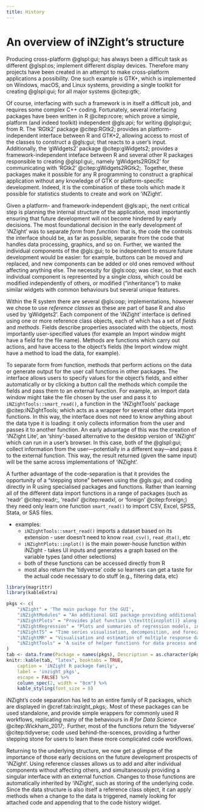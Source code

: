 ```yaml
---
title: History
---
```


# An overview of iNZight's structure

Producing cross-platform @glspl:gui; has always been a difficult task as different @glspl:os; implement different display devices. Therefore many projects have been created in an attempt to make cross-platform applications a possibility. One such example is GTK+, which is implemented on Windows, macOS, and Linux systems, providing a single toolkit for creating @glspl:gui; for all major systems @citep:gtk;.

Of course, interfacing with such a framework is in itself a difficult job, and requires some complex C++ coding. Fortunately, several interfacing packages have been written in R @citep:rcore; which prove a simple, platform (and indeed toolkit) independent @gls:api; for writing @glspl:gui; from R. The 'RGtk2' package @citep:RGtk2; provides an platform-independent interface between R and GTK+2, allowing access to most of the classes to construct a @gls:gui; that reacts to a user's input. Additionally, the 'gWidgets2' package @citep:gWidgets2; provides a framework-independent inteface between R and several other R packages responsible to creating @glspl:gui;, namely 'gWidgets2RGtk2' for communicating with 'RGtk2' @citep:gWidgets2RGtk2;. Together, these packages make it possible for any R programming to construct a graphical application without any knowledge of GTK or platform-specific development. Indeed, it is the combination of these tools which made it possible for statistics students to create and work on 'iNZight'.

Given a platform- and framework-independent @gls:api;, the next critical step is planning the internal structure of the application, most importantly ensuring that future development will not become hindered by early decisions. The most foundational decision in the early development of 'iNZight' was to separate *form* from *function*: that is, the code the controls the interface should be, as far as possible, separate from the code that handles data processing, graphics, and so on. Further, we wanted the individual components of the @gls:gui; to be independent to ensure future development would be easier: for example, buttons can be moved and replaced, and new components can be added or old ones removed without affecting anything else. The necessity for @gls:oop; was clear, so that each individual component is represented by a single *class*, which could be modified independently of others, or modified ("inheritance") to make similar widgets with common behaviours but several unique features.

Within the R system there are several @gls:oop; implementations, however we chose to use *reference classes* as these are part of base R and also used by 'gWidgets2'. Each component of the 'iNZight' interface is defined using one or more reference class objects, each of which has a set of *fields* and *methods*. Fields describe properties associated with the objects, most importantly user-specified values (for example an Import window might have a field for the file name). Methods are functions which carry out actions, and have access to the object's fields (the Import window might have a method to load the data, for example).

To separate form from function, methods that perform actions on the data or generate output for the user call functions in other packages. The interface allows users to specify values for the object's fields, and either automatically or by clicking a button call the methods which compile the fields and pass them to an external function. For example, an Import data window might take the file chosen by the user and pass it to `iNZightTools::smart_read()`, a function in the 'iNZightTools' package @citep:iNZightTools; which acts as a wrapper for several other data import functions. In this way, the interface does not need to know anything about the data type it is loading: it only collects information from the user and passes it to another function. An early advantage of this was the creation of 'iNZight Lite', an 'shiny'-based alternative to the desktop version of 'iNZight' which can run in a user's browser. In this case, both of the @glspl:gui; collect information from the user---potentially in a different way---and pass it to the external function. This way, the result returned (given the same input) will be the same across implementations of 'iNZight'.

A further advantage of the code-separation is that it provides the opportunity of a "stepping stone" between using the @gls:gui; and coding directly in R using specialised packages and functions. Rather than learning all of the different data import functions in a range of packages (such as 'readr' @citep:readr;, 'readxl' @citep:readxl, or 'foreign' @citep:foreign;) they need only learn one function `smart_read()` to import CSV, Excel, SPSS, Stata, or SAS files.

<!--
* \checkmark Many of the features come from design-flexibility
* \checkmark Separation of @gls:gui; and data processing
* \checkmark Relies mainly on 'gWidgets2' and 'gWidgets2RGtk2' @citep:gWidgets2,gWidgets2RGtk2; to interface with the user, and reference classes to structure the code base
* \checkmark internally, each component of the @gls:gui; is represented by a single class - this makes it easy to extend and modify iNZight
* \checkmark data/variable manipulation windows each are a single class, which connects to a helper function in another package (usually inside 'iNZightTools' @citep:iNZightTools;)
* \checkmark A key design feature is that the @gls:gui; asks the users for inputs, which are passed to a single function as arguments - this allows not only separation, but also for other @glspl:gui; (for example iNZight Lite) to connect to the same functions
* \checkmark Additionally, those simple wrapper functions can be accessed by beginners not yet ready for the more complex coding required to do the same things
-->

<!--
\begin{lstlisting}[language=R,caption=A simple reference class window to filter a level of a factor.,label={lst:rc_filter_example}]
# A simple window to filter a level of a categorical variable
filterWin <- setRefClass('filterWin',
    fields = list(
        GUI = "ANY",
        data = "data.frame",
        variable = "ANY",
        level = "ANY"
    ),
    methods = list(
        initialize = function(gui) {
            initFields(GUI = gui, data = gui$getActiveData())
            win <- gwindow('Filter Level')
            cont <- gvbox(container = win)
            variable <<- gcombobox(names(data), container = cont)
            level <<- gedit("", container = cont)
            okbtn <- gbutton("Filter")
            addHandlerClicked(okbtn, function(h, ...) filterData())
        },
        filterData = function() {
            var <- svalue(variable)
            level <- svalue(level)
            newdata <- iNZightTools::filterLevels(data, var, level)
            GUI$set_data(newdata)
            dispose(win)
        }
    )
)
\end{lstlisting}
-->

* examples:
    * `iNZightTools::smart_read()` imports a dataset based on its extension - user doesn't need to know `read_csv()`, `read_dta()`, etc
    * `iNZightPlots::inplot()` is the main power-house function within iNZight - takes UI inputs and generates a graph based on the variable types (and other selections)
    * both of these functions can be accessed directly from R
    * most also return the 'tidyverse' code so learners can get a taste for the actual code necessary to do stuff (e.g., filtering data, etc)

```r
library(magrittr)
library(kableExtra)

pkgs <- c(
    "iNZight" = 'The main package for the GUI',
    "iNZightModules" = "An additional GUI package providing additional modules for the main 'iNZight' program.",
    "iNZightPlots" = "Provides plot function \\texttt{inzplot()} along with \\texttt{inzsummary()} for descriptive statistics and \\texttt{inzinference()} for inference and hypothesis testing.",
    "iNZightRegression" = "Plots and summaries of regression models, including from \\texttt{lm}, \\texttt{glm}, and \\texttt{svyglm} objects.",
    "iNZightTS" = "Time series visualisation, decomposition, and forecasting.",
    "iNZightMR" = "Visualisation and estimation of multiple response data.",
    "iNZightTools" = 'A suite of helper functions for data process and variable manipulation.'
)
tab <- data.frame(Package = names(pkgs), Description = as.character(pkgs))
knitr::kable(tab, "latex", booktabs = TRUE,
    caption = 'iNZight R package family',
    label = 'inzight_pkgs',
    escape = FALSE) %>%
    column_spec(2, width = "8cm") %>%
    kable_styling(font_size = 8)
```

iNZight's code separation has led to an entire family of R packages, which are displayed in @cref:tab:inzight_pkgs;. Most of these packages can be used standalone, and provide simple wrappers for commonly used R workflows, replicating many of the behaviours in *R for Data Science* @citep:Wickham_2017;. Further, most of the functions return the 'tidyverse' @citep:tidyverse; code used behind-the-scences, providing a further stepping stone for users to learn these more complicated code workflows.


Returning to the underlying structure, we now get a glimpse of the importance of those early decisions on the future development prospects of 'iNZight'. Using reference classes allows us to add and alter individual components without affecting others, and simultaneously providing a singular interface with an external function. Changes to those functions are automatically inherited by 'iNZight', such as storing of the underlying code. Since the data structure is also itself a reference class object, it can apply methods when a change to the data is triggered, namely looking for attached code and appending that to the code history widget.
